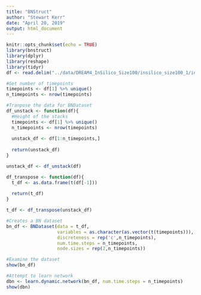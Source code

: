 ```yaml
---
title: "BNStruct"
author: "Stewart Kerr"
date: "April 20, 2019"
output: html_document
---
```


```r
knitr::opts_chunk$set(echo = TRUE)
library(bnstruct)
library(dplyr)
library(reshape)
library(tidyr)
df <- read.delim("../data/DREAM4_InSilico_Size100/insilico_size100_1/insilico_size100_1_timeseries.tsv", comment.char="#")

#Get number of timepoints
timepoints <- df[1] %>% unique()
n_timepoints <- nrow(timepoints)

#Tranpose the data for BNDataset
df_unstack <- function(df){
  #Height of the stacks
  timepoints <- df[1] %>% unique()
  n_timepoints <- nrow(timepoints)
  
  unstack_df <- df[1:n_timepoints,]
  
  return(unstack_df)
}

unstack_df <- df_unstack(df)

df_transpose <- function(df){
  t_df <- as.data.frame(t(df[-1]))
  
  return(t_df)
}

t_df <- df_transpose(unstack_df)
```


```r
#Creates a BN dataset
bn_df <- BNDataset(data = t_df,
                   variables = as.character(as.vector(t(timepoints))),
                   discreteness = rep('c',n_timepoints),
                   num.time.steps = n_timepoints,
                   node.sizes = rep(2,n_timepoints))

#Examine the dataset
show(bn_df)

#Attempt to learn network
dbn <- learn.dynamic.network(bn_df, num.time.steps = n_timepoints)
show(dbn)
```